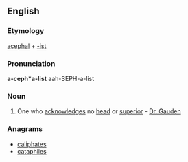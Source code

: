 ==English==

===Etymology===
[[acephal]] + [[-ist]]

===Pronunciation===
'''a-ceph*a-list'''
aah-SEPH-a-list

===Noun===
{{en-noun}}
# One who [[acknowledge]]s no [[head]] or [[superior]] - [[w:Dr. Gauden|Dr. Gauden]]

===Anagrams===
* [[caliphates#English|caliphates]]
* [[cataphiles#English|cataphiles]]